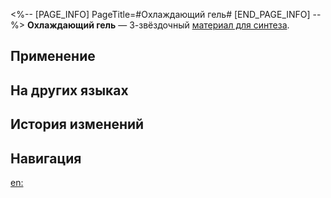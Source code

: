 <%-- [PAGE_INFO]
PageTitle=#Охлаждающий гель#
[END_PAGE_INFO] --%>
{{Предмет Инфобокс
|id          = 182010
|Изображение = Предмет Охлаждающий гель.png
|Тип         = Материал для синтеза
|Инвентарь   = Другие материалы
|Редкость    = 3
|Эффект      = 
|Описание    = Материал для синтеза уровня 3
|Источник1   = [[Отель «Грёзы»: господин Телебрюх из труппы «Кошмарики» и другие противники]]
|Источник2   = [[Фердинанд]]
}}
{{Описание|Охлаждение - это проблема, с которой сталкивается каждый эрудроид. Хотя эрудроиды, созданные с использованием технологий разного поколения, существенно отличаются друг от друга по материалам и внутренней структуре, традиционное физическое охлаждение часто остаётся наиболее подходящим выбором.<br /><br />''«Прямо как когда животные купаются в воде».''}}
'''Охлаждающий гель''' — 3-звёздочный [[Материалы для синтеза|материал для синтеза]].

==Применение==
{{Используется в создании}}

==На других языках==
{{На других языках
|en   = Thermal Gel
|zhs  = 散热凝胶
|zht  = 散熱凝膠
|ja   = 放熱ゲル
|ko   = 서멀 그리스
|es   = Gel térmico
|fr   = Gel thermique
|ru   = Охлаждающий гель
|th   = Thermal Gel
|vi   = Gel Tản Nhiệt
|de   = Wärmeleitgel
|id   = Thermal Gel
|pt   = Gel Térmico
}}

==История изменений==
{{История изменений|3.5}}

==Навигация==
{{Материалы синтеза Навбокс}}

[[en:]]